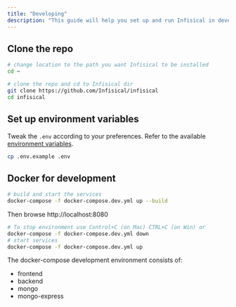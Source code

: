```yaml
---
title: "Developing"
description: "This guide will help you set up and run Infisical in development mode."
---
```


## Clone the repo

```bash
# change location to the path you want Infisical to be installed
cd ~

# clone the repo and cd to Infisical dir
git clone https://github.com/Infisical/infisical
cd infisical
```

## Set up environment variables

Tweak the `.env` according to your preferences. Refer to the available [environment variables](envars).

```bash
cp .env.example .env
```

## Docker for development

```bash
# build and start the services
docker-compose -f docker-compose.dev.yml up --build
```

Then browse http://localhost:8080

```bash
# To stop environment use Control+C (on Mac) CTRL+C (on Win) or
docker-compose -f docker-compose.dev.yml down
# start services
docker-compose -f docker-compose.dev.yml up
```

The docker-compose development environment consists of:

- frontend
- backend
- mongo
- mongo-express
